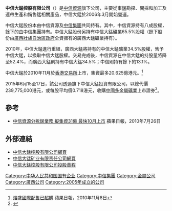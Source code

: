 {{Infobox Company
|company_name = 中信大錳
|company_name_en = CITIC Dameng 
|company_logo =
|company_type = 上市公司
|traded_as = {{hkex|1091}}
|company_slogan = 
|foundation = 2006 年
|location = [[香港|香港]][[中環|中環]][[夏愨道|夏愨道]]12號<br>[[美國銀行中心_(香港)|美國銀行中心]]35樓3501-3502室
|chairman0 = [[丘毅勇|丘毅勇]](執行董事)
|industry = [[金屬|金屬]]
|sales = 
|profit =
|asset =
|revenue = 
|market_value = 4.084億(2011年12月)
|num_employees = 
|products = 
|parent =[[中信資源|中信資源]]
|homepage = [http://www.dameng.citic.com/ 中信大錳控股有限公司網頁]
}}
'''中信大錳控股有限公司'''（{{sehk|1091}}）是[[中信資源|中信資源]]旗下公司，主要從事[[錳|錳]]勘探、開採和加工及連帶生產和銷售錳相關產品，中信大錳於2006年3月開始營運。

中信大錳股份本由中信資源及[[中国中信集团|中信集團]]共同持有。其中，中信資源持有八成股權，餘下的由中信集團持有。中信大錳股份另持有中信大錳礦業65.5%股權（餘下股份由[[廣西壯族自治區政府|廣西壯族自治區政府]]全資擁有的廣西大錳礦業持有）。

2010年，中信大錳進行重組，廣西大錳將持有的中信大錳礦業34.5%股權，售予中信大錳，以換取中信大錳股權。交易完成後，中信資源在中信大錳的持股量將降至52.4%，而廣西大錳則持有中信大錳34.5%；中信則持有餘下的13.1%。

中信大錳於2010年11月於[[香港交易所|香港交易所]]上市，集資最多20.625億港元。<ref>[http://hk.apple.nextmedia.com/template/apple/art_main.php?iss_id=20101108&sec_id=15307&subsec=15320&art_id=14637329 熔盛國際配售已超購] 蘋果日報，2010年11月8日</ref>

2015年6月15至17日，該公司透過旗下中信大錳投資有限公司，以總代價239,775,000港元，或每股平均價0.718港元，收購[[中國多金屬礦業|中國多金屬礦業]]上市證券<ref>{{Cite web |url=http://www.hkexnews.hk/listedco/listconews/sehk/2015/0617/LTN20150617711_C.pdf |title=須予披露的交易 收購中國多金屬礦業有限公司的上市證券 通告 |accessdate=2015-06-17 |archive-date=2015-06-18 |archive-url=https://web.archive.org/web/20150618062723/http://www.hkexnews.hk/listedco/listconews/sehk/2015/0617/LTN20150617711_C.pdf |dead-url=no }}</ref>。

==參考==
*[http://hk.apple.nextmedia.com/template/apple/art_main.php?iss_id=20100726&sec_id=15307&art_id=14277677 中信資源分拆錳業務 擬集資31億 最快10月上市] 蘋果日報，2010年7月26日
{{reflist}}

==外部連結==
*[http://www.dameng.citic.com/ 中信大錳控股有限公司網頁]{{Wayback|url=http://www.dameng.citic.com/ |date=20150715041211 }}
*[http://www.citicdameng.com/ 中信大锰矿业有限责任公司網頁]{{Wayback|url=http://www.citicdameng.com/ |date=20201028062511 }}
*[http://www.hkexnews.hk/listedco/listconews/sehk/20101108/LTN20101108024_C.HTM 中信大錳控股有限公司投股章程]{{Wayback|url=http://www.hkexnews.hk/listedco/listconews/sehk/20101108/LTN20101108024_C.HTM |date=20101111153034 }}

[[Category:中华人民共和国国有企业|Category:中华人民共和国国有企业]]
[[Category:中信集團|Category:中信集團]]
[[Category:金屬公司|Category:金屬公司]]
[[Category:廣西公司|Category:廣西公司]]
[[Category:2005年成立的公司|Category:2005年成立的公司]]
